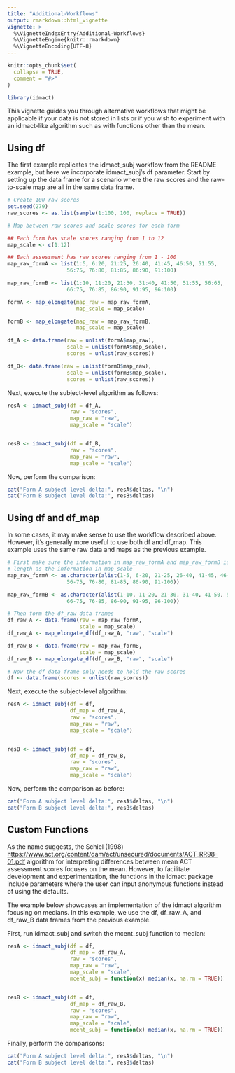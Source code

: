 ```yaml
---
title: "Additional-Workflows"
output: rmarkdown::html_vignette
vignette: >
  %\VignetteIndexEntry{Additional-Workflows}
  %\VignetteEngine{knitr::rmarkdown}
  %\VignetteEncoding{UTF-8}
---
```


```r
knitr::opts_chunk$set(
  collapse = TRUE,
  comment = "#>"
)
```


```r
library(idmact)
```


This vignette guides you through alternative workflows that might be applicable
if your data is not stored in lists or if you wish to experiment with an idmact-like
algorithm such as with functions other than the mean.

## Using df

The first example replicates the idmact_subj workflow from the README example,
but here we incorporate idmact_subj's df parameter. Start by setting up the data
frame for a scenario where the raw scores and the raw-to-scale map are all in the
same data frame.

```r
# Create 100 raw scores
set.seed(279)
raw_scores <- as.list(sample(1:100, 100, replace = TRUE))

# Map between raw scores and scale scores for each form

## Each form has scale scores ranging from 1 to 12
map_scale <- c(1:12)

## Each assessment has raw scores ranging from 1 - 100
map_raw_formA <- list(1:5, 6:20, 21:25, 26:40, 41:45, 46:50, 51:55,
                   56:75, 76:80, 81:85, 86:90, 91:100)

map_raw_formB <- list(1:10, 11:20, 21:30, 31:40, 41:50, 51:55, 56:65,
                   66:75, 76:85, 86:90, 91:95, 96:100)

formA <- map_elongate(map_raw = map_raw_formA,
                      map_scale = map_scale)

formB <- map_elongate(map_raw = map_raw_formB,
                      map_scale = map_scale)

df_A <- data.frame(raw = unlist(formA$map_raw),
                   scale = unlist(formA$map_scale),
                   scores = unlist(raw_scores))

df_B<- data.frame(raw = unlist(formB$map_raw),
                   scale = unlist(formB$map_scale),
                   scores = unlist(raw_scores))
```


Next, execute the subject-level algorithm as follows:

```r
resA <- idmact_subj(df = df_A,
                    raw = "scores",
                    map_raw = "raw",
                    map_scale = "scale")


resB <- idmact_subj(df = df_B,
                    raw = "scores",
                    map_raw = "raw",
                    map_scale = "scale")
```


Now, perform the comparison:

```r
cat("Form A subject level delta:", resA$deltas, "\n")
cat("Form B subject level delta:", resB$deltas)
```


## Using df and df_map

In some cases, it may make sense to use the workflow described above. However,
it's generally more useful to use both df and df_map. This example uses the same
raw data and maps as the previous example.

```r
# First make sure the information in map_raw_formA and map_raw_formB is the same
# length as the information in map_scale
map_raw_formA <- as.character(alist(1-5, 6-20, 21-25, 26-40, 41-45, 46-50, 51-55,
                   56-75, 76-80, 81-85, 86-90, 91-100))

map_raw_formB <- as.character(alist(1-10, 11-20, 21-30, 31-40, 41-50, 51-55, 56-65,
                   66-75, 76-85, 86-90, 91-95, 96-100))

# Then form the df_raw data frames
df_raw_A <- data.frame(raw = map_raw_formA,
                       scale = map_scale)
df_raw_A <- map_elongate_df(df_raw_A, "raw", "scale")

df_raw_B <- data.frame(raw = map_raw_formB,
                       scale = map_scale)
df_raw_B <- map_elongate_df(df_raw_B, "raw", "scale")

# Now the df data frame only needs to hold the raw scores
df <- data.frame(scores = unlist(raw_scores))
```


Next, execute the subject-level algorithm:

```r
resA <- idmact_subj(df = df,
                    df_map = df_raw_A,
                    raw = "scores",
                    map_raw = "raw",
                    map_scale = "scale")


resB <- idmact_subj(df = df,
                    df_map = df_raw_B,
                    raw = "scores",
                    map_raw = "raw",
                    map_scale = "scale")
```


Now, perform the comparison as before:

```r
cat("Form A subject level delta:", resA$deltas, "\n")
cat("Form B subject level delta:", resB$deltas)
```


## Custom Functions

As the name suggests, the Schiel (1998)
<https://www.act.org/content/dam/act/unsecured/documents/ACT_RR98-01.pdf> algorithm
for interpreting differences between mean ACT assessment scores focuses on the mean.
However, to facilitate development and experimentation, the functions in the
idmact package include parameters where the user can input anonymous functions
instead of using the defaults.

The example below showcases an implementation of the idmact algorithm focusing on
medians. In this example, we use the df, df_raw_A, and df_raw_B data frames from
the previous example.

First, run idmact_subj and switch the mcent_subj function to median:


```r
resA <- idmact_subj(df = df,
                    df_map = df_raw_A,
                    raw = "scores",
                    map_raw = "raw",
                    map_scale = "scale",
                    mcent_subj = function(x) median(x, na.rm = TRUE))


resB <- idmact_subj(df = df,
                    df_map = df_raw_B,
                    raw = "scores",
                    map_raw = "raw",
                    map_scale = "scale",
                    mcent_subj = function(x) median(x, na.rm = TRUE))
```


Finally, perform the comparisons:

```r
cat("Form A subject level delta:", resA$deltas, "\n")
cat("Form B subject level delta:", resB$deltas)
```
